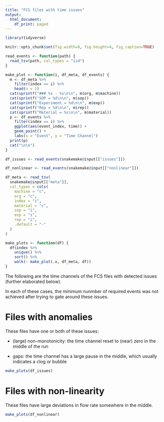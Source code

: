 ```yaml
---
title: "FCS files with time issues"
output:
  html_document:
    df_print: paged
---
```


```r
library(tidyverse)

knitr::opts_chunk$set(fig.width=8, fig.height=4, fig_caption=TRUE)

read_events <- function(path) {
  read_tsv(path, col_types = "iid")
}

make_plot <- function(i, df_meta, df_events) {
  m <- df_meta %>%
    filter(index == i) %>%
    head(n = 1)
  cat(sprintf("### %s - %s\n\n", m$org, m$machine))
  cat(sprintf("SOP = %d\n\n", m$sop))
  cat(sprintf("Experiment = %d\n\n", m$exp))
  cat(sprintf("Rep = %d\n\n", m$rep))
  cat(sprintf("Material = %s\n\n", m$material))
  p <- df_events %>%
    filter(index == i) %>%
    ggplot(aes(event_index, time)) +
    geom_point() +
    labs(x = "Event", y = "Time Channel")
  print(p)
  cat("\n\n")
}

df_issues <- read_events(snakemake@input[["issues"]])

df_nonlinear <- read_events(snakemake@input[["nonlinear"]])

df_meta <- read_tsv(
  snakemake@input[["meta"]],
  col_types = cols(
    machine = "c",
    org = "c",
    index = "i",
    material = "c",
    sop = "i",
    exp = "i",
    rep = "i",
    .default = "-"
  )
)

make_plots <- function(df) {
  df$index %>%
    unique() %>%
    sort() %>%
    walk(~ make_plot(.x, df_meta, df))
}

```

The following are the time channels of the FCS files with detected issues 
(further elaborated below).

In each of these cases, the minimum nunmber of required events was not
achieved after trying to gate around these issues.

# Files with anomalies

These files have one or both of these issues:

* (large) non-monotonicity: the time channel reset to (near) zero in the middle
  of the run

* gaps: the time channel has a large pause in the middle, which usually
  indicates a clog or bubble

```r
make_plots(df_issues)
```

# Files with non-linearity

These files have large deviations in flow rate somewhere in the middle.

```r
make_plots(df_nonlinear)
```
